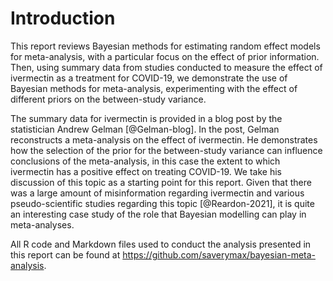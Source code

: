 # Introduction

This report reviews Bayesian methods for estimating random effect models for meta-analysis, with a particular focus on the effect of prior information. Then, using summary data from studies conducted to measure the effect of ivermectin as a treatment for COVID-19, we demonstrate the use of Bayesian methods for meta-analysis, experimenting with the effect of different priors on the between-study variance.

The summary data for ivermectin is provided in a blog post by the statistician Andrew Gelman [@Gelman-blog]. In the post, Gelman reconstructs a meta-analysis on the effect of ivermectin. He demonstrates how the selection of the prior for the between-study variance can influence conclusions of the meta-analysis, in this case the extent to which ivermectin has a positive effect on treating COVID-19. We take his discussion of this topic as a starting point for this report. Given that there was a large amount of misinformation regarding ivermectin and various pseudo-scientific studies regarding this topic [@Reardon-2021], it is quite an interesting case study of the role that Bayesian modelling can play in meta-analyses.

All R code and Markdown files used to conduct the analysis presented in this report can be found at <https://github.com/saverymax/bayesian-meta-analysis>.
